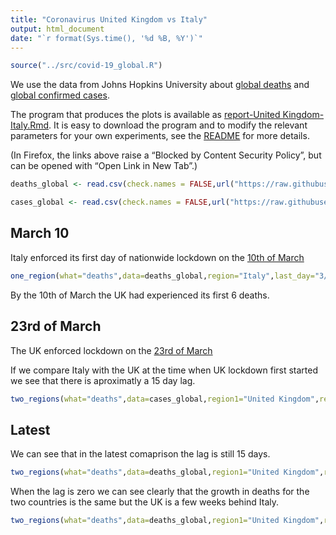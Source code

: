 ```yaml
---
title: "Coronavirus United Kingdom vs Italy"
output: html_document
date: "`r format(Sys.time(), '%d %B, %Y')`"
---
```


```r
source("../src/covid-19_global.R")
```

We use the data from Johns Hopkins University about [global deaths](https://github.com/CSSEGISandData/COVID-19/blob/master/csse_covid_19_data/csse_covid_19_time_series/time_series_covid19_deaths_global.csv)  and [global confirmed cases](https://github.com/CSSEGISandData/COVID-19/blob/master/csse_covid_19_data/csse_covid_19_time_series/time_series_covid19_confirmed_global.csv).

The program that produces the plots is available as [report-United Kingdom-Italy.Rmd](https://github.com/alexhkurz/coronavirus-in-R/blob/master/reports/report-United Kingdom-Italy.Rmd). It is easy to download the program and to modify the relevant parameters for your own experiments, see the [README](https://github.com/alexhkurz/coronavirus-in-R/) for more details.

(In Firefox, the links above raise a "Blocked by Content Security Policy", but can be opened with "Open Link in New Tab".)
    
```r
deaths_global <- read.csv(check.names = FALSE,url("https://raw.githubusercontent.com/CSSEGISandData/COVID-19/master/csse_covid_19_data/csse_covid_19_time_series/time_series_covid19_deaths_global.csv"))

cases_global <- read.csv(check.names = FALSE,url("https://raw.githubusercontent.com/CSSEGISandData/COVID-19/master/csse_covid_19_data/csse_covid_19_time_series/time_series_covid19_confirmed_global.csv"))
```

## March 10

Italy enforced its first day of nationwide lockdown on the [10th of March](https://en.wikipedia.org/wiki/2020_coronavirus_pandemic_in_Italy) 



```r
one_region(what="deaths",data=deaths_global,region="Italy",last_day="3/10/20",range=20)
```
 
By the 10th of March the UK had experienced its first 6 deaths.




## 23rd of March
  
The UK enforced lockdown on the [23rd of March](https://en.wikipedia.org/wiki/2020_coronavirus_pandemic_in_the_United_Kingdom)


If we compare Italy with the UK at the time when UK lockdown first started we see that there is aproximatly a 15 day lag.
```r
two_regions(what="deaths",data=cases_global,region1="United Kingdom",region2="Italy",last_day="3/23/20",range=20,lag=15)
```


## Latest

We can see that in the latest comaprison the lag is still 15 days.


```r
two_regions(what="deaths",data=deaths_global,region1="United Kingdom",region2="Italy",last_day="",range=40,lag=15)
```

When the lag is zero we can see clearly that the growth in deaths for the two countries is the same but the UK is a few weeks behind Italy.


```r
two_regions(what="deaths",data=deaths_global,region1="United Kingdom",region2="Italy",last_day="",range=50,lag=0)
```